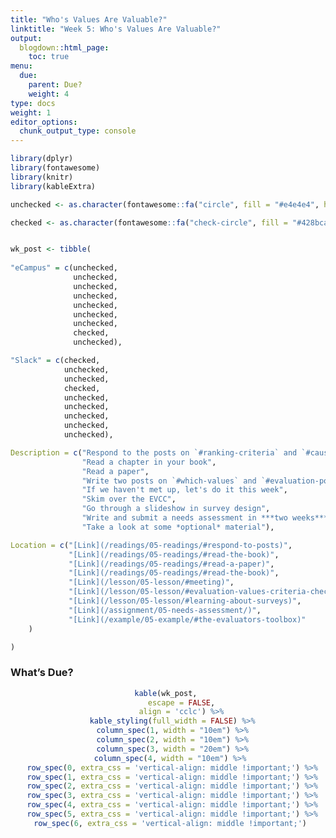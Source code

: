 ```yaml
---
title: "Who's Values Are Valuable?"
linktitle: "Week 5: Who's Values Are Valuable?"
output:
  blogdown::html_page:
    toc: true
menu:
  due:
    parent: Due?
    weight: 4
type: docs
weight: 1
editor_options: 
  chunk_output_type: console
---
```


```r
library(dplyr)
library(fontawesome)
library(knitr)
library(kableExtra)
```

```r
unchecked <- as.character(fontawesome::fa("circle", fill = "#e4e4e4", height = "15px"))

checked <- as.character(fontawesome::fa("check-circle", fill = "#428bca", height = "15px"))


wk_post <- tibble(
  
"eCampus" = c(unchecked, 
              unchecked,
              unchecked,
              unchecked,
              unchecked,
              unchecked,
              unchecked,
              checked,
              unchecked),

"Slack" = c(checked,
            unchecked,
            unchecked,
            checked,
            unchecked,
            unchecked,
            unchecked,
            unchecked,
            unchecked),

Description = c("Respond to the posts on `#ranking-criteria` and `#causality-conundrum`",
                "Read a chapter in your book",
                "Read a paper",
                "Write two posts on `#which-values` and `#evaluation-politicization`",
                "If we haven't met up, let's do it this week",
                "Skim over the EVCC",
                "Go through a slideshow in survey design",
                "Write and submit a needs assessment in ***two weeks***",
                "Take a look at some *optional* material"),

Location = c("[Link](/readings/05-readings/#respond-to-posts)",
             "[Link](/readings/05-readings/#read-the-book)",
             "[Link](/readings/05-readings/#read-a-paper)",
             "[Link](/readings/05-readings/#read-the-book)",
             "[Link](/lesson/05-lesson/#meeting)",
             "[Link](/lesson/05-lesson/#evaluation-values-criteria-checklist-evcc)",
             "[Link](/lesson/05-lesson/#learning-about-surveys)",
             "[Link](/assignment/05-needs-assessment/)",
             "[Link](/example/05-example/#the-evaluators-toolbox)"
    )

)
```


### What's Due?
<center>
```r
kable(wk_post, 
      escape = FALSE,
      align = 'cclc') %>%
  kable_styling(full_width = FALSE) %>%
  column_spec(1, width = "10em") %>%
  column_spec(2, width = "10em") %>%
  column_spec(3, width = "20em") %>%
  column_spec(4, width = "10em") %>% 
  row_spec(0, extra_css = 'vertical-align: middle !important;') %>%
  row_spec(1, extra_css = 'vertical-align: middle !important;') %>%
  row_spec(2, extra_css = 'vertical-align: middle !important;') %>%
  row_spec(3, extra_css = 'vertical-align: middle !important;') %>%
  row_spec(4, extra_css = 'vertical-align: middle !important;') %>%
  row_spec(5, extra_css = 'vertical-align: middle !important;') %>%
  row_spec(6, extra_css = 'vertical-align: middle !important;') 
```
</center>
